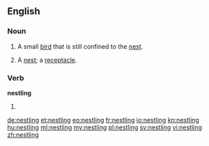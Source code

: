 ==English==

===Noun===
{{en-noun}}

# A small [[bird]] that is still confined to the [[nest]].
# {{context|obsolete}} A [[nest]]; a [[receptacle]].
#: {{rfquotek|Francis Bacon}}

===Verb===
'''nestling'''

# {{present participle of|nestle}}

[[de:nestling]]
[[et:nestling]]
[[eo:nestling]]
[[fr:nestling]]
[[io:nestling]]
[[kn:nestling]]
[[hu:nestling]]
[[ml:nestling]]
[[my:nestling]]
[[pl:nestling]]
[[sv:nestling]]
[[vi:nestling]]
[[zh:nestling]]